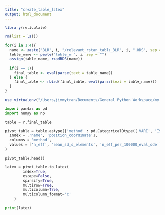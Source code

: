 ```yaml
---
title: "create_table_latex"
output: html_document
---
```


```r
library(reticulate)

rm(list = ls())

for(i in 1:4){
  name <- paste("BLR", i, "/relevant_rstan_table_BLR", i, ".RDS", sep = "")
  table_name <- paste("table_nr", i, sep = "")
  assign(table_name, readRDS(name))
  
  if(i == 1){
    final_table <- eval(parse(text = table_name))
  } else {
    final_table <- rbind(final_table, eval(parse(text = table_name)))
  }
}

use_virtualenv("/Users/jimmytran/Documents/General Python Workspace/my_env") # Choose own python virtual environment here

```

```python
import pandas as pd
import numpy as np

table = r.final_table

pivot_table = table.astype({'method' : pd.CategoricalDtype(['VARI', 'ISG', 'MCT'], ordered = True)}).pivot(
  index = ['name', 'position_coordinate'],
  columns = 'method',
  values = ['n_eff', 'mean_sd_s_elements', 'n_eff_per_100000_eval_ode']
)

pivot_table.head()
```

```python
latex = pivot_table.to_latex(
        index=True,
        escape=False,
        sparsify=True,
        multirow=True,
        multicolumn=True,
        multicolumn_format='c'
    )

print(latex)
```
